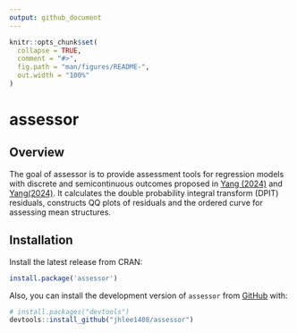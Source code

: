 ```yaml
---
output: github_document
---
```


<!-- README.md is generated from README.Rmd. Please edit that file -->

```r
knitr::opts_chunk$set(
  collapse = TRUE,
  comment = "#>",
  fig.path = "man/figures/README-",
  out.width = "100%"
)
```


# assessor


## Overview
The goal of assessor is to provide assessment tools for regression models with discrete and semicontinuous outcomes proposed in [Yang (2024)](https://arxiv.org/pdf/2308.15596.pdf) and [Yang(2024)](https://arxiv.org/pdf/2401.06347.pdf). It calculates the double probability integral transform (DPIT) residuals, constructs QQ plots of residuals and the ordered curve for assessing mean structures.


## Installation
Install the latest release from CRAN:
``` r
install.package('assessor')
```

Also, you can install the development version of `assessor` from [GitHub](https://github.com/jhlee1408/assessor) 
with:

``` r
# install.packages("devtools")
devtools::install_github("jhlee1408/assessor")
```
